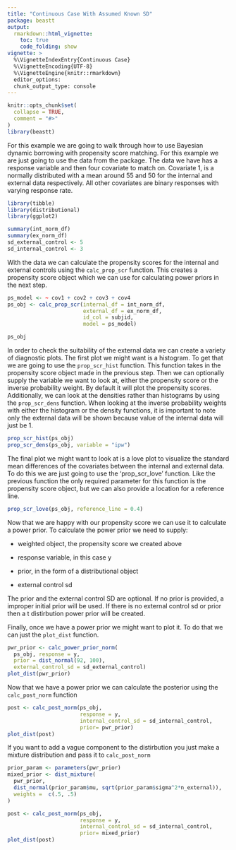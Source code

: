 ```yaml
---
title: "Continuous Case With Assumed Known SD"
package: beastt
output: 
  rmarkdown::html_vignette:
    toc: true
    code_folding: show
vignette: >
  %\VignetteIndexEntry{Continuous Case}
  %\VignetteEncoding{UTF-8}
  %\VignetteEngine{knitr::rmarkdown}
  editor_options:
  chunk_output_type: console
---
```


```r
knitr::opts_chunk$set(
  collapse = TRUE,
  comment = "#>"
)
library(beastt)
```

For this example we are going to walk through how to use Bayesian dynamic borrowing with propensity score matching. For this example we are just going to use the data from the package. The data we have has a response variable and then four covariate to match on. Covariate 1, is a normally distributed with a mean around 55 and 50 for the internal and external data respectively. All other covariates are binary responses with varying response rate. 

```r
library(tibble)
library(distributional)
library(ggplot2)

summary(int_norm_df)
summary(ex_norm_df)
sd_external_control <- 5
sd_internal_control <- 3
```

With the data we can calculate the propensity scores for the internal and external controls using the `calc_prop_scr` function. This creates a propensity score object which we can use for calculating power priors in the next step.

```r
ps_model <- ~ cov1 + cov2 + cov3 + cov4
ps_obj <- calc_prop_scr(internal_df = int_norm_df, 
                        external_df = ex_norm_df, 
                        id_col = subjid,
                        model = ps_model)

ps_obj
```

In order to check the suitability of the external data we can create a variety of diagnostic plots. The first plot we might want is a histogram. To get that we are going to use the `prop_scr_hist` function. This function takes in the propensity score object made in the previous step. Then we can optionally supply the variable we want to look at, either the propensity score or the inverse probability weight. By default it will plot the propensity scores. Additionally, we can look at the densities rather than histograms by using the `prop_scr_dens` function. When looking at the inverse probability weights with either the histogram or the density functions, it is important to note only the external data will be shown because value of the internal data will just be 1.

```r
prop_scr_hist(ps_obj)
prop_scr_dens(ps_obj, variable = "ipw")
```

The final plot we might want to look at is a love plot to visualize the standard mean differences of the covariates between the internal and external data. To do this we are just going to use the 'prop_scr_love' function. Like the previous function the only required parameter for this function is the propensity score object, but we can also provide a location for a reference line.

```r
prop_scr_love(ps_obj, reference_line = 0.4)
```

Now that we are happy with our propensity score we can use it to calculate a power prior. To calculate the power prior we need to supply:

-   weighted object, the propensity score we created above

-   response variable, in this case y

-   prior, in the form of a distributional object

-   external control sd

The prior and the external control SD are optional. If no prior is provided, a improper initial prior will be used. If there is no external control sd or prior then a t distirbution power prior will be created. 

Finally, once we have a power prior we might want to plot it. To do that we can just the `plot_dist` function.

```r
pwr_prior <- calc_power_prior_norm(
  ps_obj, response = y, 
  prior = dist_normal(92, 100), 
  external_control_sd = sd_external_control)
plot_dist(pwr_prior)
```


Now that we have a power prior we can calculate the posterior using the `calc_post_norm` function 
```r
post <- calc_post_norm(ps_obj,
                       response = y,
                       internal_control_sd = sd_internal_control, 
                       prior= pwr_prior)
plot_dist(post)
```

If you want to add a vague component to the distirbution you just make a mixture distribution and pass it to `calc_post_norm`

```r
prior_param <- parameters(pwr_prior)
mixed_prior <- dist_mixture(
  pwr_prior, 
  dist_normal(prior_param$mu, sqrt(prior_param$sigma^2*n_external)),
  weights =  c(.5, .5)
)

post <- calc_post_norm(ps_obj,
                       response = y,
                       internal_control_sd = sd_internal_control, 
                       prior= mixed_prior)
plot_dist(post)
```


